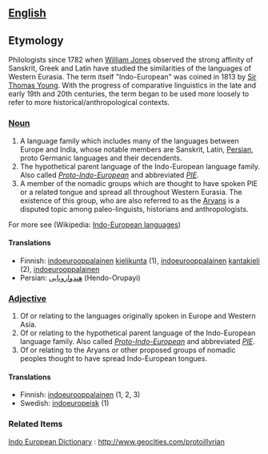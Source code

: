 ==[[English]]==

==Etymology==
Philologists since 1782 when [[William Jones]] observed the strong affinity of Sanskrit, Greek and Latin have studied the similarities of the languages of Western Eurasia. The term itself "Indo-European" was coined in 1813 by [[Sir Thomas Young]]. With the progress of comparative linguistics in the late and early 19th and 20th centuries, the term began to be used more loosely to refer to more historical/anthropological contexts.  


===[[Noun]]===
#A language family which includes many of the languages between Europe and India, whose notable members are Sanskrit, Latin, [[Persian]], proto Germanic languages and their decendents.
#The hypothetical parent language of the Indo-European language family.  Also called ''[[Proto-Indo-European]]'' and abbreviated ''[[PIE]]''.
#A member of the nomadic groups which are thought to have spoken PIE or a related tongue and spread all throughout Western Eurasia. The existence of this group, who are also referred to as the [[Aryans]] is a disputed topic among paleo-linguists, historians and anthropologists.


For more see (Wikipedia: [[w:Indo-European languages|Indo-European languages]])

====Translations====
*Finnish: [[indoeurooppalainen]] [[kielikunta]] (1), [[indoeurooppalainen]] [[kantakieli]] (2), [[indoeurooppalainen]] 
*Persian: [[هندو‌اروپایی]] (Hendo-Orupayi)

===[[Adjective]]===
#Of or relating to the languages originally spoken in Europe and Western Asia.
#Of or relating to the hypothetical parent language of the Indo-European language family.  Also called ''[[Proto-Indo-European]]'' and abbreviated ''[[PIE]]''.
#Of or relating to the Aryans or other proposed groups of nomadic peoples thought to have spread Indo-European tongues.

====Translations====
*Finnish: [[indoeurooppalainen]] (1, 2, 3)
*Swedish: [[indoeuropeisk]] (1)

===Related Items===
[[Indo European Dictionary]] : [[http://www.geocities.com/protoillyrian]]